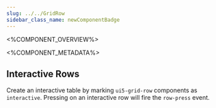 ```yaml
---
slug: ../../GridRow
sidebar_class_name: newComponentBadge
---
```



<%COMPONENT_OVERVIEW%>

<%COMPONENT_METADATA%>

## Interactive Rows

Create an interactive table by marking `ui5-grid-row` components as `interactive`. Pressing on an interactive row
will fire the `row-press` event.

<Interactive />
